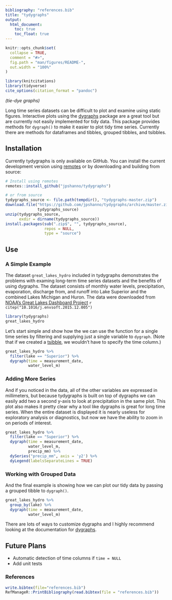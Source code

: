 ```yaml
---
bibliography: "references.bib"
title: "tydygraphs"
output: 
  html_document:
    toc: true
    toc_float: true
---
```


<!-- README.md is generated from README.Rmd. Please edit that file -->

```r
knitr::opts_chunk$set(
  collapse = TRUE,
  comment = "#>",
  fig.path = "man/figures/README-",
  out.width = "100%"
)

library(knitcitations)
library(tidyverse)
cite_options(citation_format = "pandoc")
```
_(tie-dye graphs)_

Long time series datasets can be difficult to plot and examine using static
figures. Interactive plots using the
[dygraphs](https://rstudio.github.io/dygraphs/) package are a great tool but are
currently not easily implemented for tidy data. This package provides methods
for `dygraph()` to make it easier to plot tidy time series. Currently there are
methods for dataframes and tibbles, grouped tibbles, and tsibbles. 

## Installation

Currently tydygraphs is only available on GitHub. You can install the current
development version using [remotes](https://remotes.r-lib.org/) or by
downloading and building from source:

``` r
# Install using remotes
remotes::install_github("jpshanno/tydygraphs")

# or from source
tydygraphs_source <- file.path(tempdir(), "tydygraphs-master.zip")
download.file("https://github.com/jpshanno/tydygraphs/archive/master.zip",
              tydygraphs_source)
unzip(tydygraphs_source,
      exdir = dirname(tydygraphs_source))
install.packages(sub(".zip$", "", tydygraphs_source), 
                 repos = NULL,
                 type = "source")

```
## Use

### A Simple Example

The dataset `great_lakes_hydro` included in tydygraphs demonstrates the problems
with examing long-term time series datasets and the benefits of using dygraphs.
The dataset consists of monthly water levels, precipitation, evaporation,
discharge from, and runoff into Lake Superior and the combined Lakes Michigan
and Huron. The data were downloaded from [NOAA's Great Lakes Dashboard
Project](https://www.glerl.noaa.gov//data/dashboard/portal.html) `r citep("10.1016/j.envsoft.2015.12.005")`

```r
library(tydygraphs)
great_lakes_hydro
```

Let's start simple and show how the we can use the function for a single time
series by filtering and supplying just a single variable to `dygraph`. (Note
that if we created a [tsibble](https://tsibble.tidyverts.org/), we wouldn't have
to specify the time column.)

```r
great_lakes_hydro %>% 
  filter(lake == "Superior") %>% 
  dygraph(time = measurement_date,
          water_level_m)
```

### Adding More Series
And if you noticed in the data, all of the other variables are expressed in
millimeters, but because tydygraphs is built on top of dygraphs we can easily
add two a second y-axis to look at precipitation in the same plot. This plot
also makes it pretty clear why a tool like dygraphs is great for long time
series. When the entire dataset is displayed it is nearly useless for
exploratory analysis or diagnostics, but now we have the ability to zoom in on
periods of interest.

```r
great_lakes_hydro %>% 
  filter(lake == "Superior") %>% 
  dygraph(time = measurement_date,
          water_level_m,
          precip_mm) %>% 
  dySeries("precip_mm", axis = 'y2') %>% 
  dyLegend(labelsSeparateLines = TRUE)
```

### Working with Grouped Data

And the final example is showing how we can plot our tidy data by passing a 
grouped tibble to `dygraph()`.

```r
great_lakes_hydro %>% 
  group_by(lake) %>% 
  dygraph(time = measurement_date,
          water_level_m)
```

There are lots of ways to customize dygraphs and I highly recommend looking at
the documentation for [dygraphs](https://rstudio.github.io/dygraphs/).

## Future Plans
- Automatic detection of time columns if `time = NULL`
- Add unit tests

### References
```r
write.bibtex(file="references.bib")
RefManageR::PrintBibliography(read.bibtex(file = "references.bib"))
```

